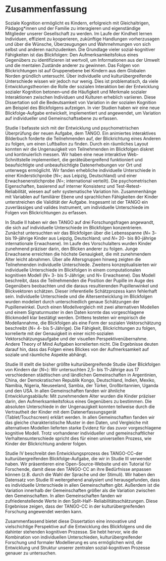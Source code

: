 # Zusammenfassung {#zusammenfassung}

Soziale Kognition ermöglicht es Kindern, erfolgreich mit Gleichaltrigen, Pädagog\*innen und der Familie zu interagieren und eigenständige Mitglieder unserer Gesellschaft zu werden. Im Laufe der Kindheit lernen Individuen, effizient zu kooperieren, zukünftige Handlungen vorherzusagen und über die Wünsche, Überzeugungen und Wahrnehmungen von sich selbst und anderen nachzudenken. Die Grundlage vieler sozial-kognitiver Fähigkeiten ist das Blickfolgen: Den Aufmerksamkeitsfokus eines Gegenübers zu identifizieren ist wertvoll, um Informationen aus der Umwelt und die mentalen Zustände anderer zu gewinnen. Das Folgen von Blickrichtungen ist auf Gruppenebene bei Kindern aus dem Globalen Norden gründlich untersucht. Über individuelle und kulturübergreifende Unterschiede wissen wir jedoch nur wenig. Dies ist problematisch, da viele Entwicklungstheorien die Rolle der sozialen Interaktion bei der Entwicklung sozialer Kognition betonen\thinspace --\thinspace und die Häufigkeit und Merkmale sozialer Interaktionen zwischen Individuen und Kulturen erheblich variieren. Diese Dissertation soll die Bedeutsamkeit von Variation in der sozialen Kognition am Beispiel des Blickfolgens aufzeigen. In vier Studien haben wir eine neue Blickfolge-Aufgabe entwickelt, implementiert und angewendet, um Variation auf individueller und Gemeinschaftsebene zu erfassen.

Studie I befasste sich mit der Entwicklung und psychometrischen Überprüfung der neuen Aufgabe, dem TANGO. Ein animiertes interaktives Bilderbuch forderte die Teilnehmenden auf, der Blickrichtung eines Anderen zu folgen, um einen Luftballon zu finden. Durch ein räumliches Layout konnten wir die Ungenauigkeit von Teilnehmenden im Blickfolgen diskret und kontinuierlich messen. Wir haben eine neue interaktive Web-Schnittstelle implementiert, die geräteübergreifend funktioniert und beaufsichtigte und unbeaufsichtigte Datenerhebungen vor Ort und unterwegs ermöglicht. Wir fanden erhebliche individuelle Unterschiede in einer Kinderstichprobe (*N*\thinspace=\thinspace 387; aus Leipzig, Deutschland) und einer Erwachsenenstichprobe (*N*\thinspace =\thinspace 236; international verteilt). Die psychometrischen Eigenschaften, basierend auf interner Konsistenz und Test-Retest-Reliabilität, wiesen auf sehr systematische Variation hin. Zusammenhänge mit Variablen auf familiärer Ebene und sprachlichen Fähigkeiten der Kinder unterstreichen die Validität der Aufgabe. Insgesamt ist der TANGO ein zuverlässiges und valides Instrument, um individuelle Unterschiede im Folgen von Blickrichtungen zu erfassen.

In Studie II haben wir den TANGO auf drei Forschungsfragen angewandt, die sich auf individuelle Unterschiede im Blickfolgen konzentrieren. Zunächst untersuchten wir das Blickfolgen über die Lebensspanne (*N*\thinspace =\thinspace 478 3- bis 19-jährige Kinder aus Leipzig, Deutschland; und *N*\thinspace =\thinspace 240 20- bis 80-jährige internationale Erwachsene). Im Laufe des Vorschulalters wurden Kinder zunehmend präziser darin, den Blicken anderer zu folgen. Junge Erwachsene erreichten die höchste Genauigkeit, die mit zunehmendem Alter leicht abnahmen. Über alle Altersgruppen hinweg zeigten die Teilnehmenden individuelle Unterschiede. Zweitens konzeptualisierten wir individuelle Unterschiede im Blickfolgen in einem computationalen kognitiven Modell (*N*\thinspace =\thinspace 60 3- bis 5-Jährige; und *N*\thinspace =\thinspace 50 Erwachsene). Das Modell beschreibt, dass die Teilnehmenden die Position der Pupille im Auge des Gegenübers beobachten und die daraus resultierenden Pupillenwinkel und Blickvektoren schätzen. Dieser inferentielle Schätzprozess kann fehlerhaft sein. Individuelle Unterschiede und die Altersentwicklung im Blickfolgen wurden modeliert durch unterschiedlich genaue Schätzungen der Pupillenwinkel. Durch einen Modellvergleich mit zwei alternativen Modellen und einem Signaturmuster in den Daten konnte das vorgeschlagene Blickmodell klar bestätigt werden. Drittens testeten wir empirisch die Modellannahme, die Blickfolgen als eine Form der sozialen Vektorschätzung beschreibt (*N*\thinspace =\thinspace 102 4- bis 5-Jährige). Die Fähigkeit, Blickrichtungen zu folgen, korrelierte mit der Genauigkeit in einer nicht-sozialen Vektorschätzungsaufgabe und der visuellen Perspektivenübernahme. Andere Theory of Mind Aufgaben korrelierten nicht. Die Ergebnisse deuten darauf hin, dass das Folgen eines Blickes von der Aufmerksamkeit auf soziale und räumliche Aspekte abhängt.

Studie III stellt die bisher größte kulturübergreifende Studie über Blickfolgen von Kindern dar (*N*\thinspace =\thinspace 1377): Wir untersuchten 2,5- bis 11-Jährige aus 17 verschiedenen städtischen und ländlichen Gemeinschaften in Argentinien, China, der Demokratischen Republik Kongo, Deutschland, Indien, Mexiko, Namibia, Nigeria, Neuseeland, Sambia, der Türkei, Großbritannien, Uganda und den USA. In allen Gemeinschaften fanden wir ähnliche Entwicklungsabläufe: Mit zunehmendem Alter wurden die Kinder präziser darin, den Aufmerksamkeitsfokus eines Gegenübers zu bestimmen. Die absoluten Unterschiede in der Ungenauigkeit konnten teilweise durch die Vertrautheit der Kinder mit dem Datenerfassungsgerät (Tablet/Touchscreen) erklärt werden. In allen Gemeinschaften fanden wir das gleiche charakteristische Muster in den Daten, und Vergleiche mit alternativen Modellen lieferten starke Evidenz für das zuvor vorgeschlagene kognitive Modell. Trotz vorhandener individueller und gemeinschaftlicher Verhaltensunterschiede spricht dies für einen universellen Prozess, wie Kinder der Blickrichtung anderer folgen.

Studie IV beschreibt den Entwicklungsprozess des TANGO-CC\thinspace --\thinspace der kulturübergreifenden Blickfolge-Aufgabe, die wir in Studie III verwendet haben. Wir präsentieren eine Open-Source-Website und ein Tutorial für Forschende, damit diese den TANGO-CC an ihre Bedürfnisse anpassen können (z.B. durch die Wahl der Sprache und der Stimuli). Wir haben den Datensatz von Studie III weitergehend analysiert und herausgefunden, dass es individuelle Unterschiede in allen Gemeinschaften gibt. Außerdem ist die Variation innerhalb der Gemeinschaften größer als die Variation zwischen den Gemeinschaften. In allen Gemeinschaften fanden wir zufriedenstellende Werte in den Split-Half- Reliabilitätsschätzungen. Diese Ergebnisse zeigen, dass der TANGO-CC in der kulturübergreifenden Forschung angewendet werden kann.

Zusammenfassend bietet diese Dissertation eine innovative und vielschichtige Perspektive auf die Entwicklung des Blickfolgens und die dahinter stehenden kognitiven Prozesse. Sie hebt hervor, wie die Kombination von individuellen Unterschieden, kulturübergreifender Forschung und formaler Modellierung es uns ermöglichen wird, die Entwicklung und Struktur unserer zentralen sozial-kognitiven Prozesse genauer zu untersuchen.
